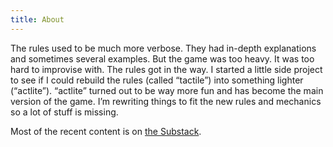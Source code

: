```yaml
---
title: About
---
```


The rules used to be much more verbose. They had in-depth explanations and sometimes several examples. But the game was too heavy. It was too hard to improvise with. The rules got in the way. I started a little side project to see if I could rebuild the rules (called "tactile") into something lighter ("actlite"). "actlite" turned out to be way more fun and has become the main version of the game. I'm rewriting things to fit the new rules and mechanics so a lot of stuff is missing.  

Most of the recent content is on [the Substack](https://actlite.substack.com).